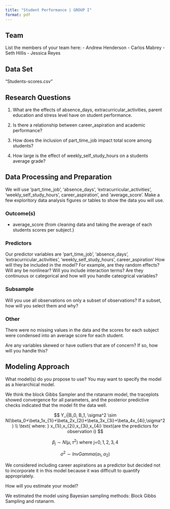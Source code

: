 ```yaml
---
title: "Student Performance | GROUP I"
format: pdf
---
```


## Team

List the members of your team here: - Andrew Henderson - Carlos Mabrey - Seth Hillis - Jessica Reyes

## Data Set

"Students-scores.csv"

## Research Questions

1.  What are the effects of absence_days, extracurricular_activities, parent education and stress level have on student performance.

2.  Is there a relationship between career_aspiration and academic performance?

3.  How does the inclusion of part_time_job impact total score among students?

4.  How large is the effect of weekly_self_study_hours on a students average grade?

## Data Processing and Preparation

We will use 'part_time_job', 'absence_days', 'extracurricular_activities', 'weekly_self_study_hours', career_aspiration', and 'average_score'.
Make a few exploritory data analysis figures or tables to show the data you will use.

### Outcome(s)

-   average_score (from cleaning data and taking the average of each students scores per subject.)

### Predictors

Our predictor variables are 'part_time_job', 'absence_days', 'extracurricular_activities', 'weekly_self_study_hours', career_aspiration'
How will they be included in the model? For example, are they random effects? Will any be nonlinear? Will you include interaction terms? Are they continuous or categorical and how will you handle cateogrical variables?

### Subsample

Will you use all observations on only a subset of observations? If a subset, how will you select them and why?

### Other

There were no missing values in the data and the scores for each subject were condensed into an average score for each student.

Are any variables skewed or have outliers that are of concern? If so, how will you handle this?

## Modeling Approach

What model(s) do you propose to use? You may want to specify the model as a hierarchical model.

We think the block Gibbs Sampler and the rstanarm model, the traceplots showed convergence for all parameters, and the posterior predictive checks indicated that the model fit the data well.

$$
Y_i|B_0, B_1, \sigma^2 \sim N(\beta_0+\beta_1x_{1i}+\beta_2x_{2i}+\beta_3x_{3i}+\beta_4x_{4i},\sigma^2) \\
\text{ where: } x_{1i},x_{2i},x_{3i},x_{4i} \text{are the predictors for observation i}
$$

$$
\beta_j \sim N(\mu, \tau^2) \text{ where j=} 0,1,2,3,4
$$

$$
\sigma^2 \sim InvGamma(\alpha_1, \alpha_2)
$$

We considered including career aspirations as a predictor but decided not to incorporate it in this model because it was difficult to quantify appropriately.

How will you estimate your model?

We estimated the model using Bayesian sampling methods: Block Gibbs Sampling and rstanarm.
